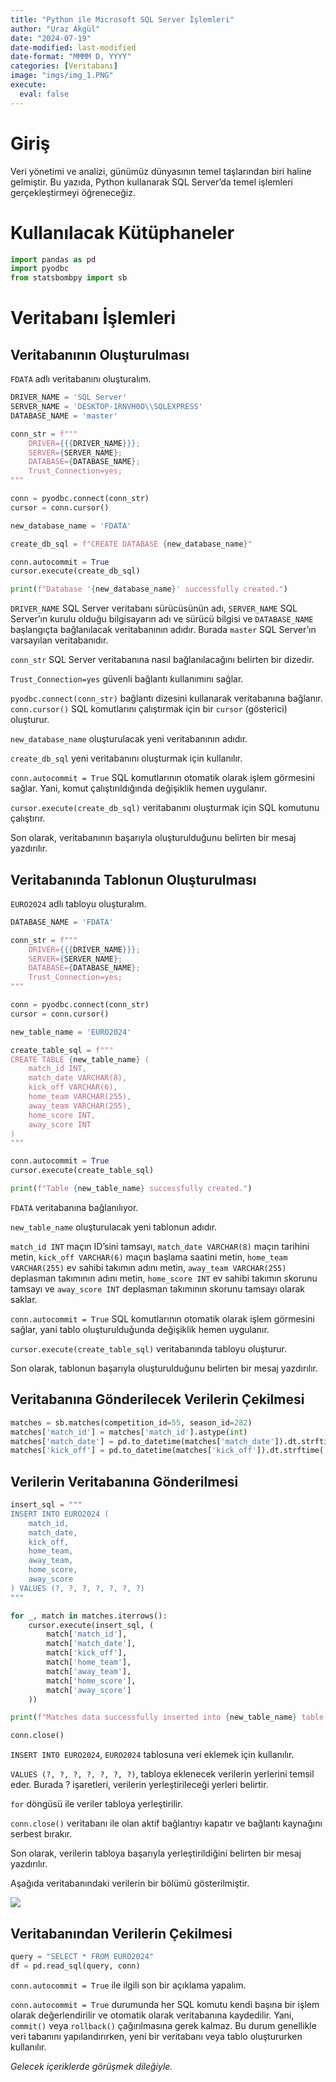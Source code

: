 ```yaml
---
title: "Python ile Microsoft SQL Server İşlemleri"
author: "Uraz Akgül"
date: "2024-07-19"
date-modified: last-modified
date-format: "MMMM D, YYYY"
categories: [Veritabanı]
image: "imgs/img_1.PNG"
execute:
  eval: false
---
```


# Giriş

Veri yönetimi ve analizi, günümüz dünyasının temel taşlarından biri haline gelmiştir. Bu yazıda, Python kullanarak SQL Server'da temel işlemleri gerçekleştirmeyi öğreneceğiz.

# Kullanılacak Kütüphaneler

```python

import pandas as pd
import pyodbc
from statsbombpy import sb

```

# Veritabanı İşlemleri

## Veritabanının Oluşturulması

`FDATA` adlı veritabanını oluşturalım.

```python

DRIVER_NAME = 'SQL Server'
SERVER_NAME = 'DESKTOP-1RNVH0O\\SQLEXPRESS'
DATABASE_NAME = 'master'

conn_str = f"""
    DRIVER={{{DRIVER_NAME}}};
    SERVER={SERVER_NAME};
    DATABASE={DATABASE_NAME};
    Trust_Connection=yes;
"""

conn = pyodbc.connect(conn_str)
cursor = conn.cursor()

new_database_name = 'FDATA'

create_db_sql = f"CREATE DATABASE {new_database_name}"

conn.autocommit = True
cursor.execute(create_db_sql)

print(f"Database '{new_database_name}' successfully created.")

```

`DRIVER_NAME` SQL Server veritabanı sürücüsünün adı, `SERVER_NAME` SQL Server'ın kurulu olduğu bilgisayarın adı ve sürücü bilgisi ve `DATABASE_NAME` başlangıçta bağlanılacak veritabanının adıdır. Burada `master` SQL Server'ın varsayılan veritabanıdır.

`conn_str` SQL Server veritabanına nasıl bağlanılacağını belirten bir dizedir.

`Trust_Connection=yes` güvenli bağlantı kullanımını sağlar.

`pyodbc.connect(conn_str)` bağlantı dizesini kullanarak veritabanına bağlanır. `conn.cursor()` SQL komutlarını çalıştırmak için bir `cursor` (gösterici) oluşturur.

`new_database_name` oluşturulacak yeni veritabanının adıdır.

`create_db_sql` yeni veritabanını oluşturmak için kullanılır.

`conn.autocommit = True` SQL komutlarının otomatik olarak işlem görmesini sağlar. Yani, komut çalıştırıldığında değişiklik hemen uygulanır.

`cursor.execute(create_db_sql)` veritabanını oluşturmak için SQL komutunu çalıştırır.

Son olarak, veritabanının başarıyla oluşturulduğunu belirten bir mesaj yazdırılır.

## Veritabanında Tablonun Oluşturulması

`EURO2024` adlı tabloyu oluşturalım.

```python

DATABASE_NAME = 'FDATA'

conn_str = f"""
    DRIVER={{{DRIVER_NAME}}};
    SERVER={SERVER_NAME};
    DATABASE={DATABASE_NAME};
    Trust_Connection=yes;
"""

conn = pyodbc.connect(conn_str)
cursor = conn.cursor()

new_table_name = 'EURO2024'

create_table_sql = f"""
CREATE TABLE {new_table_name} (
    match_id INT,
    match_date VARCHAR(8),
    kick_off VARCHAR(6),
    home_team VARCHAR(255),
    away_team VARCHAR(255),
    home_score INT,
    away_score INT
)
"""

conn.autocommit = True
cursor.execute(create_table_sql)

print(f"Table {new_table_name} successfully created.")

```

`FDATA` veritabanına bağlanılıyor.

`new_table_name` oluşturulacak yeni tablonun adıdır.

`match_id INT` maçın ID'sini tamsayı, `match_date VARCHAR(8)` maçın tarihini metin, `kick_off VARCHAR(6)` maçın başlama saatini metin, `home_team VARCHAR(255)` ev sahibi takımın adını metin, `away_team VARCHAR(255)` deplasman takımının adını metin, `home_score INT` ev sahibi takımın skorunu tamsayı ve `away_score INT` deplasman takımının skorunu tamsayı olarak saklar.

`conn.autocommit = True` SQL komutlarının otomatik olarak işlem görmesini sağlar, yani tablo oluşturulduğunda değişiklik hemen uygulanır.

`cursor.execute(create_table_sql)` veritabanında tabloyu oluşturur.

Son olarak, tablonun başarıyla oluşturulduğunu belirten bir mesaj yazdırılır.

## Veritabanına Gönderilecek Verilerin Çekilmesi

```python

matches = sb.matches(competition_id=55, season_id=282)
matches['match_id'] = matches['match_id'].astype(int)
matches['match_date'] = pd.to_datetime(matches['match_date']).dt.strftime('%Y%m%d')
matches['kick_off'] = pd.to_datetime(matches['kick_off']).dt.strftime('%H%M%S')

```

## Verilerin Veritabanına Gönderilmesi

```python

insert_sql = """
INSERT INTO EURO2024 (
    match_id,
    match_date,
    kick_off,
    home_team,
    away_team,
    home_score,
    away_score
) VALUES (?, ?, ?, ?, ?, ?, ?)
"""

for _, match in matches.iterrows():
    cursor.execute(insert_sql, (
        match['match_id'],
        match['match_date'],
        match['kick_off'],
        match['home_team'],
        match['away_team'],
        match['home_score'],
        match['away_score']
    ))

print(f"Matches data successfully inserted into {new_table_name} table.")

conn.close()

```

`INSERT INTO EURO2024`, `EURO2024` tablosuna veri eklemek için kullanılır.

`VALUES (?, ?, ?, ?, ?, ?, ?)`, tabloya eklenecek verilerin yerlerini temsil eder. Burada ? işaretleri, verilerin yerleştirileceği yerleri belirtir.

`for` döngüsü ile veriler tabloya yerleştirilir.

`conn.close()` veritabanı ile olan aktif bağlantıyı kapatır ve bağlantı kaynağını serbest bırakır.

Son olarak, verilerin tabloya başarıyla yerleştirildiğini belirten bir mesaj yazdırılır.

Aşağıda veritabanındaki verilerin bir bölümü gösterilmiştir.

![](imgs/img_1.PNG)

## Veritabanından Verilerin Çekilmesi

```python

query = "SELECT * FROM EURO2024"
df = pd.read_sql(query, conn)

```

`conn.autocommit = True` ile ilgili son bir açıklama yapalım.

`conn.autocommit = True` durumunda her SQL komutu kendi başına bir işlem olarak değerlendirilir ve otomatik olarak veritabanına kaydedilir. Yani, `commit()` veya `rollback()` çağırılmasına gerek kalmaz. Bu durum genellikle veri tabanını yapılandırırken, yeni bir veritabanı veya tablo oluştururken kullanılır.

*Gelecek içeriklerde görüşmek dileğiyle.*